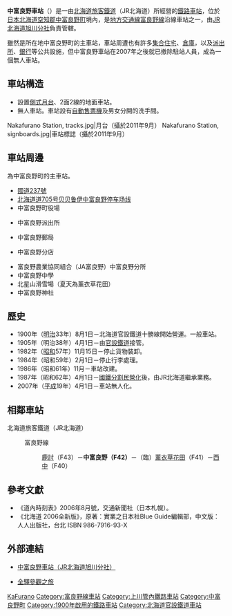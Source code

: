 {{noteTA
|T=zh-tw:中富良野車站;zh-hk:中富良野站;zh-cn:中富良野站;
|1=zh-tw:中富良野車站;zh-hk:中富良野站;zh-cn:中富良野站;
|2=zh-tw:薰衣草花田車站;zh-hk:薰衣草花田站;zh-cn:薰衣草花田站;
|3=zh-tw:鹿討車站;zh-hk:鹿討站;zh-cn:鹿討站;
}}
{{日本車站資訊
|公司色 = #2cb431
|文字色 = 
|站名 = 中富良野車站
|圖片 = Naka-Furano Station building 2021.jpg
|pxl = 240px
|圖片說明 = 中富良野車站（攝於2021年9月5日）
|日文原名 = 中富良野
|平假名 =なかふらの
|羅馬拼音 =Naka-furano
|副站名 = 
|前一站 = F41 [[薰衣草花田車站|（臨）薰衣草花田]]
|前一站距離 = 1.5
|後一站距離 = 2.4
|後一站 = [[鹿討車站|鹿討]] F43
|電報略號 = ナノ
|車站編號 = {{車站編號c|purple|F42}}
|所屬公司 = [[File:JR_logo_(hokkaido).svg|23px]][[北海道旅客鐵道|北海道旅客鐵道]]（JR北海道）
|所屬路線 = {{color|#aa5ea6|■}}[[富良野線|富良野線]]
|距離 = 49.7
|起點站 = [[旭川車站|旭川]]
|所在地 = [[北海道|北海道]][[空知郡|空知郡]][[中富良野町|中富良野町]]西町
|車站構造 = [[地面車站|地面車站]]
|月台配置 = 2面2線
|啟用年月日 = 1900年（[[明治|明治]]33年）8月1日
|廢站年月日 = 
|上下車人次 =
|統計年度 =
|轉車 = 
|備註 = 無人車站
}}

'''中富良野車站'''（{{jpn|j=中富良野駅|hg=なかふらのえき|rm=Naka-furano eki|f=y}}）是一由[[北海道旅客鐵道|北海道旅客鐵道]]（JR北海道）所經營的[[鐵路車站|鐵路車站]]，位於[[日本|日本]][[北海道|北海道]][[空知郡|空知郡]][[中富良野町|中富良野町]]境內，是[[地方交通線|地方交通線]][[富良野線|富良野線]]沿線車站之一，由[[北海道旅客鐵道旭川分社|JR北海道旭川分社]]負責管轄。

雖然是所在地中富良野町的主車站，車站周遭也有許多[[集合住宅|集合住宅]]、[[倉庫|倉庫]]，以及[[派出所|派出所]]、[[銀行|銀行]]等公共設施，但中富良野車站在2007年之後就已撤除駐站人員，成為一個無人車站。

== 車站構造 ==
* 設置[[側式月台|側式月台]]、2面2線的地面車站。
* 無人車站。車站設有[[自動售票機|自動售票機]]及男女分開的洗手間。
<gallery>
Nakafurano Station, tracks.jpg|月台（攝於2011年9月）
Nakafurano Station, signboards.jpg|車站標誌（攝於2011年9月）
</gallery>

== 車站周邊 ==
為中富良野町的主車站。
* [[國道237號|國道237號]]
* [[北海道道705号贝贝鲁伊中富良野停车场线|北海道道705号贝贝鲁伊中富良野停车场线]]
* 中富良野町役場
* {{Link-ja|富良野警署|富良野警察署}}中富良野派出所
* 中富良野郵局
* {{Link-ja|旭川信用金庫|旭川信用金庫}}中富良野分店
* 富良野農業協同組合（JA富良野）中富良野分所
* 中富良野中學
* 北星山滑雪場（夏天為薰衣草花田）
* 中富良野神社

== 歷史 ==
* 1900年（[[明治|明治]]33年）8月1日－北海道官設鐵道十勝線開始營運。一般車站。
* 1905年（明治38年）4月1日－由[[日本國有鐵道|官設鐵道]]接管。
* 1982年（[[昭和|昭和]]57年）11月15日－停止貨物裝卸。
* 1984年（昭和59年）2月1日－停止行李處理。
* 1986年（昭和61年）11月－車站改建。
* 1987年（昭和62年）4月1日－[[國鐵分割民營化|國鐵分割民營化]]後，由JR北海道繼承業務。
* 2007年（[[平成|平成]]19年）4月1日－車站無人化。

== 相鄰車站 ==
; 北海道旅客鐵道（JR北海道）
: {{Color|#aa5ea6|■}}富良野線
:: [[鹿討站|鹿討]]（F43）－'''中富良野（F42）'''－（臨）[[薰衣草花田站|薰衣草花田]]（F41）－[[西中站|西中]]（F40）

==參考文獻==
* 《道內時刻表》2006年8月號，交通新聞社（日本札幌）。
* 《北海道 2006全新版》，原著：實業之日本社Blue Guide編輯部，中文版：人人出版社，台北 ISBN 986-7916-93-X

==外部連結==
* {{ja}}[https://web.archive.org/web/20100709212509/http://www.jrasahi.co.jp/contents/facilities/station/f42_naka-furano.html 中富良野車站（JR北海道旭川分社）]
* {{ja}}[http://www.tsuchibuta.com/jr-hokkaido/furanoline/04nakafurano/04nakafurano.htm 全驛參觀之旅] {{Wayback|url=http://www.tsuchibuta.com/jr-hokkaido/furanoline/04nakafurano/04nakafurano.htm |date=20190707113132 }}

{{富良野線}}

{{DEFAULTSORT:Naka-Furano}}
[[Category:日本鐵路車站_Na|KaFurano]]
[[Category:富良野線車站|Category:富良野線車站]]
[[Category:上川管內鐵路車站|Category:上川管內鐵路車站]]
[[Category:中富良野町|Category:中富良野町]]
[[Category:1900年啟用的鐵路車站|Category:1900年啟用的鐵路車站]]
[[Category:北海道官設鐵道車站|Category:北海道官設鐵道車站]]